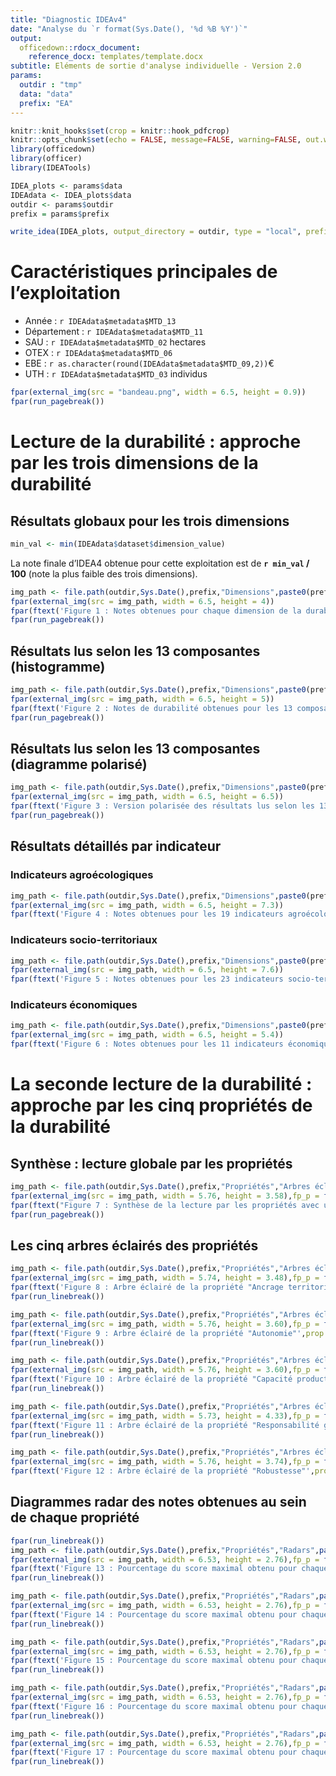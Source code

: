 ```yaml
---
title: "Diagnostic IDEAv4"
date: "Analyse du `r format(Sys.Date(), '%d %B %Y')`"
output: 
  officedown::rdocx_document:
    reference_docx: templates/template.docx
subtitle: Eléments de sortie d'analyse individuelle - Version 2.0
params:
  outdir : "tmp"
  data: "data"
  prefix: "EA"
---
```


```r
knitr::knit_hooks$set(crop = knitr::hook_pdfcrop)
knitr::opts_chunk$set(echo = FALSE, message=FALSE, warning=FALSE, out.width = "100%", fig.align = "center",crop = TRUE)
library(officedown)
library(officer)
library(IDEATools)
```


```r
IDEA_plots <- params$data
IDEAdata <- IDEA_plots$data
outdir <- params$outdir
prefix = params$prefix

write_idea(IDEA_plots, output_directory = outdir, type = "local", prefix = prefix, quiet = TRUE)
```


# Caractéristiques principales de l'exploitation {-}
- Année : `r IDEAdata$metadata$MTD_13`
- Département : `r IDEAdata$metadata$MTD_11`
- SAU : `r IDEAdata$metadata$MTD_02` hectares
- OTEX : `r IDEAdata$metadata$MTD_06`
- EBE : `r as.character(round(IDEAdata$metadata$MTD_09,2))`€
- UTH : `r IDEAdata$metadata$MTD_03` individus


```r
fpar(external_img(src = "bandeau.png", width = 6.5, height = 0.9))
fpar(run_pagebreak())
```

# Lecture de la durabilité : approche par les trois dimensions de la durabilité

## Résultats globaux pour les trois dimensions

```r
min_val <- min(IDEAdata$dataset$dimension_value)
```

La note finale d'IDEA4 obtenue pour cette exploitation est de **`r min_val` / 100** (note la plus faible des trois dimensions).

```r
img_path <- file.path(outdir,Sys.Date(),prefix,"Dimensions",paste0(prefix,"_","Dimensions.png"))
fpar(external_img(src = img_path, width = 6.5, height = 4))
fpar(ftext('Figure 1 : Notes obtenues pour chaque dimension de la durabilité',prop = fp_text(italic = TRUE)), fp_p = fp_par(padding = 20,text.align = "center"))
fpar(run_pagebreak())
```

## Résultats lus selon les 13 composantes (histogramme)

```r
img_path <- file.path(outdir,Sys.Date(),prefix,"Dimensions",paste0(prefix,"_","Composantes.png"))
fpar(external_img(src = img_path, width = 6.5, height = 5))
fpar(ftext('Figure 2 : Notes de durabilité obtenues pour les 13 composantes',prop = fp_text(italic = TRUE)), fp_p = fp_par(padding = 20,text.align = "center"))
fpar(run_pagebreak())
```

## Résultats lus selon les 13 composantes (diagramme polarisé)

```r
img_path <- file.path(outdir,Sys.Date(),prefix,"Dimensions",paste0(prefix,"_","Composantes polarisées.png"))
fpar(external_img(src = img_path, width = 6.5, height = 6.5))
fpar(ftext('Figure 3 : Version polarisée des résultats lus selon les 13 composantes',prop = fp_text(italic = TRUE)), fp_p = fp_par(padding = 20,text.align = "center"))
fpar(run_pagebreak())
```

## Résultats détaillés par indicateur

### Indicateurs agroécologiques

```r
img_path <- file.path(outdir,Sys.Date(),prefix,"Dimensions",paste0(prefix,"_","Indicateurs Agroécologiques.png"))
fpar(external_img(src = img_path, width = 6.5, height = 7.3))
fpar(ftext('Figure 4 : Notes obtenues pour les 19 indicateurs agroécologiques, regroupés par composante',prop = fp_text(italic = TRUE)), fp_p = fp_par(padding = 20,text.align = "center"))
```

### Indicateurs socio-territoriaux

```r
img_path <- file.path(outdir,Sys.Date(),prefix,"Dimensions",paste0(prefix,"_","Indicateurs Socio-Territoriaux.png"))
fpar(external_img(src = img_path, width = 6.5, height = 7.6))
fpar(ftext('Figure 5 : Notes obtenues pour les 23 indicateurs socio-territoriaux, regroupés par composante',prop = fp_text(italic = TRUE)), fp_p = fp_par(padding = 20,text.align = "center"))
```

### Indicateurs économiques

```r
img_path <- file.path(outdir,Sys.Date(),prefix,"Dimensions",paste0(prefix,"_","Indicateurs Economiques.png"))
fpar(external_img(src = img_path, width = 6.5, height = 5.4))
fpar(ftext('Figure 6 : Notes obtenues pour les 11 indicateurs économiques, regroupés par composante',prop = fp_text(italic = TRUE)), fp_p = fp_par(padding = 20,text.align = "center"))
```

# La seconde lecture de la durabilité : approche par les cinq propriétés de la durabilité

## Synthèse : lecture globale par les propriétés

```r
img_path <- file.path(outdir,Sys.Date(),prefix,"Propriétés","Arbres éclairés",paste0(prefix,"_","Arbre global.png"))
fpar(external_img(src = img_path, width = 5.76, height = 3.58),fp_p = fp_par(text.align = "center"))
fpar(ftext("Figure 7 : Synthèse de la lecture par les propriétés avec un focus sur les premières branches d'agrégation",prop = fp_text(italic = TRUE)), fp_p = fp_par(padding = 20,text.align = "center"))
fpar(run_pagebreak())
```

## Les cinq arbres éclairés des propriétés

```r
img_path <- file.path(outdir,Sys.Date(),prefix,"Propriétés","Arbres éclairés",paste0(prefix,"_","Ancrage Territorial.png"))
fpar(external_img(src = img_path, width = 5.74, height = 3.48),fp_p = fp_par(text.align = "center"))
fpar(ftext('Figure 8 : Arbre éclairé de la propriété "Ancrage territorial"',prop = fp_text(italic = TRUE)), fp_p = fp_par(padding = 20,text.align = "center"))
fpar(run_linebreak())
```

```r
img_path <- file.path(outdir,Sys.Date(),prefix,"Propriétés","Arbres éclairés",paste0(prefix,"_","Autonomie.png"))
fpar(external_img(src = img_path, width = 5.76, height = 3.60),fp_p = fp_par(text.align = "center"))
fpar(ftext('Figure 9 : Arbre éclairé de la propriété "Autonomie"',prop = fp_text(italic = TRUE)), fp_p = fp_par(padding = 20,text.align = "center"))
fpar(run_linebreak())
```

```r
img_path <- file.path(outdir,Sys.Date(),prefix,"Propriétés","Arbres éclairés",paste0(prefix,"_","Capacité productive et reproductive de biens et de services.png"))
fpar(external_img(src = img_path, width = 5.76, height = 3.60),fp_p = fp_par(text.align = "center"))
fpar(ftext('Figure 10 : Arbre éclairé de la propriété "Capacité productive et reproductive de biens et de services"',prop = fp_text(italic = TRUE)), fp_p = fp_par(padding = 20,text.align = "center"))
fpar(run_linebreak())
```

```r
img_path <- file.path(outdir,Sys.Date(),prefix,"Propriétés","Arbres éclairés",paste0(prefix,"_","Responsabilité globale.png"))
fpar(external_img(src = img_path, width = 5.73, height = 4.33),fp_p = fp_par(text.align = "center"))
fpar(ftext('Figure 11 : Arbre éclairé de la propriété "Responsabilité globale"',prop = fp_text(italic = TRUE)), fp_p = fp_par(padding = 20,text.align = "center"))
fpar(run_linebreak())
```

```r
img_path <- file.path(outdir,Sys.Date(),prefix,"Propriétés","Arbres éclairés",paste0(prefix,"_","Robustesse.png"))
fpar(external_img(src = img_path, width = 5.76, height = 3.74),fp_p = fp_par(text.align = "center"))
fpar(ftext('Figure 12 : Arbre éclairé de la propriété "Robustesse"',prop = fp_text(italic = TRUE)), fp_p = fp_par(padding = 20,text.align = "center"))
```

## Diagrammes radar des notes obtenues au sein de chaque propriété

```r
fpar(run_linebreak())
img_path <- file.path(outdir,Sys.Date(),prefix,"Propriétés","Radars",paste0(prefix,"_","Ancrage Territorial.png"))
fpar(external_img(src = img_path, width = 6.53, height = 2.76),fp_p = fp_par(text.align = "center"))
fpar(ftext('Figure 13 : Pourcentage du score maximal obtenu pour chaque indicateur rattaché à la propriété "Ancrage territorial"',prop = fp_text(italic = TRUE)), fp_p = fp_par(padding = 20,text.align = "center"))
fpar(run_linebreak())
```

```r
img_path <- file.path(outdir,Sys.Date(),prefix,"Propriétés","Radars",paste0(prefix,"_","Autonomie.png"))
fpar(external_img(src = img_path, width = 6.53, height = 2.76),fp_p = fp_par(text.align = "center"))
fpar(ftext('Figure 14 : Pourcentage du score maximal obtenu pour chaque indicateur rattaché à la propriété "Autonomie"',prop = fp_text(italic = TRUE)), fp_p = fp_par(padding = 20,text.align = "center"))
fpar(run_linebreak())
```

```r
img_path <- file.path(outdir,Sys.Date(),prefix,"Propriétés","Radars",paste0(prefix,"_","Capacité productive et reproductive de biens et de services.png"))
fpar(external_img(src = img_path, width = 6.53, height = 2.76),fp_p = fp_par(text.align = "center"))
fpar(ftext('Figure 15 : Pourcentage du score maximal obtenu pour chaque indicateur rattaché à la propriété "Capacité productive et reproductive de biens et de services"',prop = fp_text(italic = TRUE)), fp_p = fp_par(padding = 20,text.align = "center"))
fpar(run_linebreak())
```

```r
img_path <- file.path(outdir,Sys.Date(),prefix,"Propriétés","Radars",paste0(prefix,"_","Responsabilité globale.png"))
fpar(external_img(src = img_path, width = 6.53, height = 2.76),fp_p = fp_par(text.align = "center"))
fpar(ftext('Figure 16 : Pourcentage du score maximal obtenu pour chaque indicateur rattaché à la propriété "Responsabilité globale"',prop = fp_text(italic = TRUE)), fp_p = fp_par(padding = 20,text.align = "center"))
fpar(run_linebreak())
```

```r
img_path <- file.path(outdir,Sys.Date(),prefix,"Propriétés","Radars",paste0(prefix,"_","Robustesse.png"))
fpar(external_img(src = img_path, width = 6.53, height = 2.76),fp_p = fp_par(text.align = "center"))
fpar(ftext('Figure 17 : Pourcentage du score maximal obtenu pour chaque indicateur rattaché à la propriété "Robustesse"',prop = fp_text(italic = TRUE)), fp_p = fp_par(padding = 20,text.align = "center"))
fpar(run_linebreak())
```
